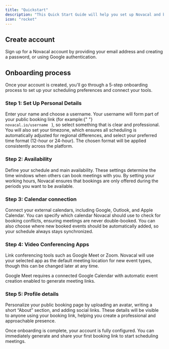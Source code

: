```yaml
---
title: "Quickstart"
description: "This Quick Start Guide will help you set up Novacal and begin scheduling meetings in just a few steps. It is designed to give you a clear path from creating your account to sending your first booking link."
icon: "rocket"
---
```


## Create account

Sign up for a Novacal account by providing your email address and creating a password, or using Google authentication.

## Onboarding process

Once your account is created, you'll go through a 5-step onboarding process to set up your scheduling preferences and connect your tools.

### Step 1: Set Up Personal Details

Enter your name and choose a username. Your username will form part of your public booking link (for example:{" "} <code className="bg-gray-100 px-1 py-0.5 rounded text-sm font-mono"> novacal.io/username </code> ), so select something that is clear and professional. You will also set your timezone, which ensures all scheduling is automatically adjusted for regional differences, and select your preferred time format (12-hour or 24-hour). The chosen format will be applied consistently across the platform.

### Step 2: Availability

Define your schedule and main availability. These settings determine the time windows when others can book meetings with you. By setting your working hours, Novacal ensures that bookings are only offered during the periods you want to be available.

### Step 3: Calendar connection

Connect your external calendars, including Google, Outlook, and Apple Calendar. You can specify which calendar Novacal should use to check for booking conflicts, ensuring meetings are never double-booked. You can also choose where new booked events should be automatically added, so your schedule always stays synchronized.

### Step 4: Video Conferencing Apps

Link conferencing tools such as Google Meet or Zoom. Novacal will use your selected app as the default meeting location for new event types, though this can be changed later at any time.

<Info>
  Google Meet requires a connected Google Calendar with automatic event creation
  enabled to generate meeting links.
</Info>

### Step 5: Profile details

Personalize your public booking page by uploading an avatar, writing a short “About” section, and adding social links. These details will be visible to anyone using your booking link, helping you create a professional and approachable presence.

Once onboarding is complete, your account is fully configured. You can immediately generate and share your first booking link to start scheduling meetings.
